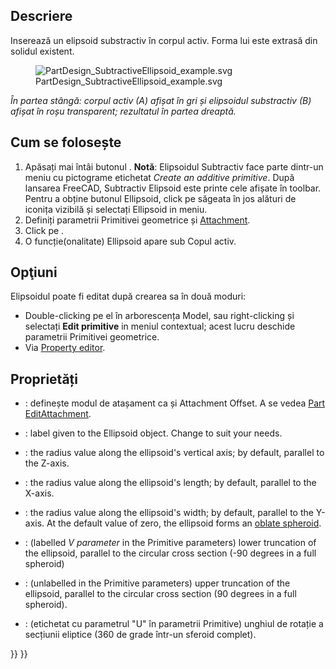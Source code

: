 <languages/>

{{Docnav
|[[PartDesign_SubtractiveCone|Subtractive cone]]
|[[PartDesign_SubtractiveTorus|Subtractive torus]]
|[[PartDesign_Workbench|PartDesign]]
|IconL=PartDesign_SubtractiveCone.svg
|IconR=PartDesign_SubtractiveTorus.svg
|IconC=Workbench_PartDesign.svg
}}

<div class="mw-translate-fuzzy">
{{GuiCommand|Name=PartDesign SubtractiveEllipsoid|Workbenches=[[PartDesign Workbench|PartDesign]]|MenuLocation=Part Design → Create an subtractive primitive → Subtractive Ellipsoid|Shortcut=None|SeeAlso=[[PartDesign CompPrimitiveSubtractive]]}}
</div>

==Descriere==

Inserează un elipsoid substractiv în corpul activ. Forma lui este extrasă din solidul existent.

[[File:PartDesign_SubtractiveEllipsoid_example.svg|none]]

''În partea stângă: corpul activ (A) afișat în gri și elipsoidul substractiv (B) afișat în roșu transparent; rezultatul în partea dreaptă.''

<div class="mw-translate-fuzzy">
== Cum se folosește ==
</div>

<div class="mw-translate-fuzzy">
# Apăsați mai întâi butonul  {{KEY|[[Image:PartDesign SubtractiveEllipsoid.png|24px]] '''Subtractive Ellipsoid'''}} . '''Notă''': Elipsoidul Subtractiv face parte dintr-un meniu cu pictograme etichetat  ''Create an additive primitive''. După lansarea FreeCAD, Subtractiv Elipsoid este printe cele afișate în toolbar. Pentru a obține butonul Ellipsoid, click pe săgeata în jos alături de iconița vizibilă și selectați Ellipsoid in meniu.
# Definiți parametrii Primitivei geometrice și [[Part_EditAttachment|Attachment]].
# Click pe {{KEY|OK}}.
# O funcție(onalitate) Ellipsoid apare sub Copul activ.
</div>

== Opţiuni ==

<div class="mw-translate-fuzzy">
Elipsoidul poate fi editat după crearea sa în două moduri:
* Double-clicking pe el în arborescența Model, sau right-clicking și selectați '''Edit primitive''' in meniul contextual; acest lucru deschide parametrii Primitivei geometrice.
* Via  [[Property editor]].
</div>

==Proprietăți==

<div class="mw-translate-fuzzy">
* {{PropertyData|Attachment}}: definește modul de atașament ca și Attachment Offset. A se vedea [[Part EditAttachment]].
* {{PropertyData|Label}}: label given to the Ellipsoid object. Change to suit your needs.
* {{PropertyData|Radius1}}: the radius value along the ellipsoid's vertical axis; by default, parallel to the Z-axis.
* {{PropertyData|Radius2}}: the radius value along the ellipsoid's length; by default, parallel to the X-axis.
* {{PropertyData|Radius2}}: the radius value along the ellipsoid's width; by default, parallel to the Y-axis. At the default value of zero, the ellipsoid forms an [http://en.wikipedia.org/wiki/Oblate_spheroid oblate spheroid].
* {{PropertyData|Angle1}}: (labelled ''V parameter'' in the Primitive parameters) lower truncation of the ellipsoid, parallel to the circular cross section (-90 degrees in a full spheroid)
* {{PropertyData|Angle2}}: (unlabelled in the Primitive parameters) upper truncation of the ellipsoid, parallel to the circular cross section (90 degrees in a full spheroid).
* {{PropertyData|Angle3}}: (etichetat cu parametrul "U" în parametrii Primitive) unghiul de rotație a secțiunii eliptice (360 de grade într-un sferoid complet).
</div>


{{Docnav
|[[PartDesign_SubtractiveCone|Subtractive cone]]
|[[PartDesign_SubtractiveTorus|Subtractive torus]]
|[[PartDesign_Workbench|PartDesign]]
|IconL=PartDesign_SubtractiveCone.svg
|IconR=PartDesign_SubtractiveTorus.svg
|IconC=Workbench_PartDesign.svg
}}

{{PartDesign_Tools_navi{{#translation:}}}}
{{Userdocnavi{{#translation:}}}}